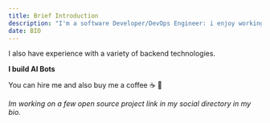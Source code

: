 ```yaml
---
title: Brief Introduction 
description: "I'm a software Developer/DevOps Engineer: i enjoy working with Nextjs & react js." 
date: BIO
---
```


I also have experience with a variety of backend technologies. 

**I build AI Bots**

You can hire me and also buy me a coffee ☕️ 🤗



_Im working on a few open source project link in my social directory in my bio._

